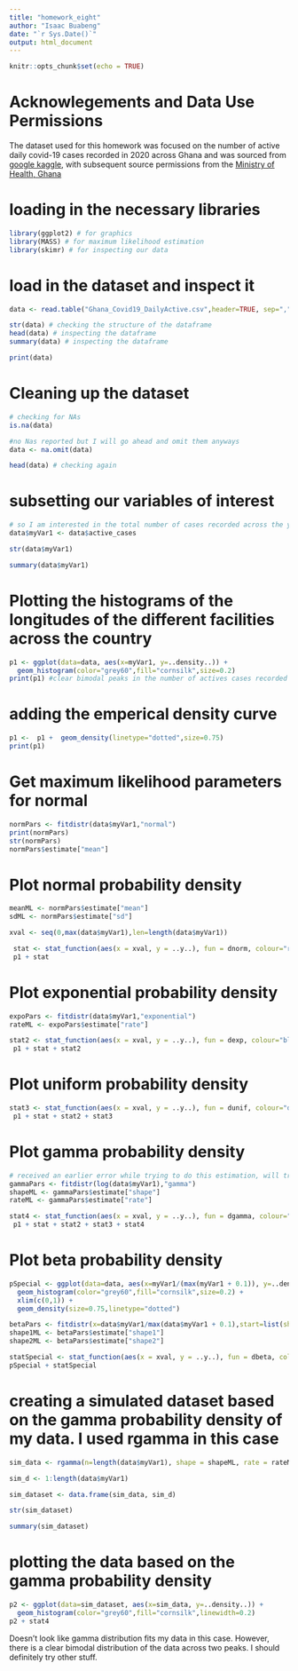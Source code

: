 ```yaml
---
title: "homework_eight"
author: "Isaac Buabeng"
date: "`r Sys.Date()`"
output: html_document
---
```


```r
knitr::opts_chunk$set(echo = TRUE)
```


# Acknowlegements and Data Use Permissions
The dataset used for this homework was focused on the number of active daily covid-19 cases recorded in 2020 across Ghana and was sourced from [google kaggle](https://www.kaggle.com/datasets/sammyhawkrad/ghana-covid19-dataset), with subsequent source permissions from the [Ministry of Health, Ghana](http://www.moh-ghana.org/)


# loading in the necessary libraries 
```r
library(ggplot2) # for graphics
library(MASS) # for maximum likelihood estimation
library(skimr) # for inspecting our data
```


# load in the dataset and inspect it
```r
data <- read.table("Ghana_Covid19_DailyActive.csv",header=TRUE, sep=",", fill=TRUE, quote="")

str(data) # checking the structure of the dataframe
head(data) # inspecting the dataframe
summary(data) # inspecting the dataframe

print(data)
```


# Cleaning up the dataset
```r
# checking for NAs
is.na(data)

#no Nas reported but I will go ahead and omit them anyways
data <- na.omit(data)

head(data) # checking again
```

 
# subsetting our variables of interest
```r
# so I am interested in the total number of cases recorded across the year so I will subset the variable for active cases and inspect it
data$myVar1 <- data$active_cases

str(data$myVar1)

summary(data$myVar1)
```


# Plotting the histograms of the longitudes of the different facilities across the country
```r
p1 <- ggplot(data=data, aes(x=myVar1, y=..density..)) +
  geom_histogram(color="grey60",fill="cornsilk",size=0.2) 
print(p1) #clear bimodal peaks in the number of actives cases recorded showing on the graph. This can be correlated to the seasons of the year and the laxing of rules surrounding covid.
```



# adding the emperical density curve
```r
p1 <-  p1 +  geom_density(linetype="dotted",size=0.75)
print(p1)
```



# Get maximum likelihood parameters for normal
```r
normPars <- fitdistr(data$myVar1,"normal")
print(normPars)
str(normPars)
normPars$estimate["mean"] 
```


# Plot normal probability density
```r
meanML <- normPars$estimate["mean"]
sdML <- normPars$estimate["sd"]

xval <- seq(0,max(data$myVar1),len=length(data$myVar1))

 stat <- stat_function(aes(x = xval, y = ..y..), fun = dnorm, colour="red", n = length(data$myVar1), args = list(mean = meanML, sd = sdML))
 p1 + stat
```



# Plot exponential probability density
```r
expoPars <- fitdistr(data$myVar1,"exponential")
rateML <- expoPars$estimate["rate"]

stat2 <- stat_function(aes(x = xval, y = ..y..), fun = dexp, colour="blue", n = length(data$myVar1), args = list(rate=rateML))
 p1 + stat + stat2
```


# Plot uniform probability density
```r
stat3 <- stat_function(aes(x = xval, y = ..y..), fun = dunif, colour="darkgreen", n = length(data$myVar1), args = list(min=min(data$myVar1), max=max(data$myVar1)))
 p1 + stat + stat2 + stat3
```


# Plot gamma probability density
```r
# received an earlier error while trying to do this estimation, will try log transforming the data before fitting it.
gammaPars <- fitdistr(log(data$myVar1),"gamma")
shapeML <- gammaPars$estimate["shape"]
rateML <- gammaPars$estimate["rate"]

stat4 <- stat_function(aes(x = xval, y = ..y..), fun = dgamma, colour="brown", n = length(data$myVar1), args = list(shape=shapeML, rate=rateML))
 p1 + stat + stat2 + stat3 + stat4
```


# Plot beta probability density
```r
pSpecial <- ggplot(data=data, aes(x=myVar1/(max(myVar1 + 0.1)), y=..density..)) +
  geom_histogram(color="grey60",fill="cornsilk",size=0.2) + 
  xlim(c(0,1)) +
  geom_density(size=0.75,linetype="dotted")

betaPars <- fitdistr(x=data$myVar1/max(data$myVar1 + 0.1),start=list(shape1=1,shape2=2),"beta")
shape1ML <- betaPars$estimate["shape1"]
shape2ML <- betaPars$estimate["shape2"]

statSpecial <- stat_function(aes(x = xval, y = ..y..), fun = dbeta, colour="orchid", n = length(data$myVar1), args = list(shape1=shape1ML,shape2=shape2ML))
pSpecial + statSpecial
```



# creating a simulated dataset based on the gamma probability density of my data. I used rgamma in this case
```r
sim_data <- rgamma(n=length(data$myVar1), shape = shapeML, rate = rateML)

sim_d <- 1:length(data$myVar1)

sim_dataset <- data.frame(sim_data, sim_d)

str(sim_dataset)

summary(sim_dataset)
```


# plotting the data based on the gamma probability density 
```r
p2 <- ggplot(data=sim_dataset, aes(x=sim_data, y=..density..)) +
  geom_histogram(color="grey60",fill="cornsilk",linewidth=0.2) 
p2 + stat4
```

Doesn't look like gamma distribution fits my data in this case. However, there is a clear bimodal distribution of the data across two peaks. I should definitely try other stuff.

